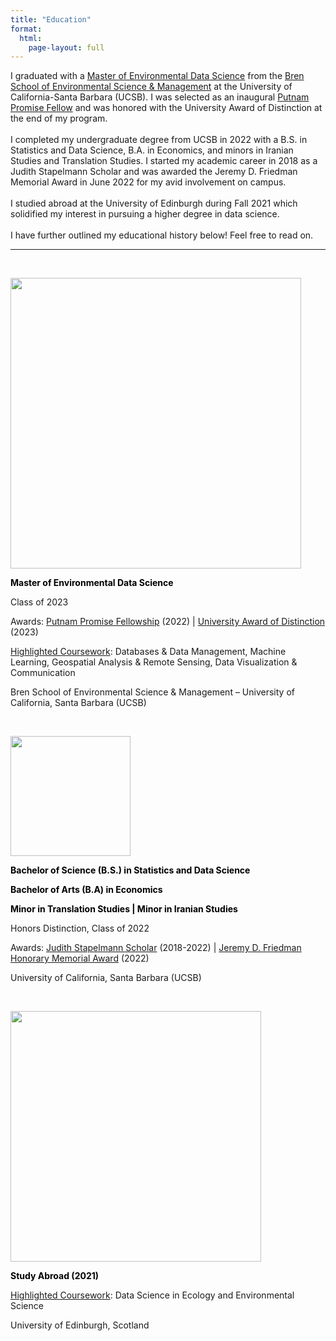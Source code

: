 ```yaml
---
title: "Education"
format:
  html:
    page-layout: full
---
```


::: {#hero-heading}
I graduated with a <a href="https://bren.ucsb.edu/masters-programs/master-environmental-data-science" target="_blank"> Master of Environmental Data Science</a> from the <a href="https://bren.ucsb.edu/" target="_blank"> Bren School of Environmental Science & Management</a> at the University of California-Santa Barbara (UCSB). I was selected as an inaugural [Putnam Promise Fellow](https://www.graddiv.ucsb.edu/promise-fellowship-program) and was honored with the University Award of Distinction at the end of my program.\
\
I completed my undergraduate degree from UCSB in 2022 with a B.S. in Statistics and Data Science, B.A. in Economics, and minors in Iranian Studies and Translation Studies. I started my academic career in 2018 as a Judith Stapelmann Scholar and was awarded the Jeremy D. Friedman Memorial Award in June 2022 for my avid involvement on campus.\
\
I studied abroad at the University of Edinburgh during Fall 2021 which solidified my interest in pursuing a higher degree in data science.\
\
I have further outlined my educational history below! Feel free to read on.

------------------------------------------------------------------------
:::

<br>

![](images/logo-bren.svg){fig-align="left" width="465"}

::: {.thick style="font-weight: bold; color: black;"}
**Master of Environmental Data Science**
:::

Class of 2023

Awards: <a href="https://www.news.ucsb.edu/2022/020650/lot-promise" target="_blank"> Putnam Promise Fellowship</a> (2022) \| <a href="https://studentlife.sa.ucsb.edu/units-initiatives/university-awards#:~:text=University%20Award%20of%20Distinction&text=The%20awards%20recognize%20in%2Ddepth,in%20campus%20or%20community%20activities." target="_blank"> University Award of Distinction</a> (2023)

<a href="https://bren.ucsb.edu/masters-programs/master-environmental-data-science/academics-meds/meds-courses
" target="_blank"> Highlighted Coursework</a>: Databases & Data Management, Machine Learning, Geospatial Analysis & Remote Sensing, Data Visualization & Communication

Bren School of Environmental Science & Management -- University of California, Santa Barbara (UCSB)

<br>

![](images/ucsb_logo.webp){fig-align="left" width="192"}

::: {.thick style="font-weight: bold; color: black;"}
**Bachelor of Science (B.S.) in Statistics and Data Science**

**Bachelor of Arts (B.A) in Economics**

**Minor in Translation Studies** \| **Minor in Iranian Studies**
:::

Honors Distinction, Class of 2022

Awards: <a href="https://promisescholars.sa.ucsb.edu/about" target="_blank"> Judith Stapelmann Scholar</a> (2018-2022) \| <a href="https://www.news.ucsb.edu/2022/020651/going-out-top" target="_blank"> Jeremy D. Friedman Honorary Memorial Award</a> (2022)

University of California, Santa Barbara (UCSB)

<br>

![](images/edinburgh_logo.png){fig-align="left" width="401"}

::: {.thick style="font-weight: bold; color: black;"}
**Study Abroad (2021)**
:::

<a href="https://ourcodingclub.github.io/course.html"> Highlighted Coursework</a>: Data Science in Ecology and Environmental Science

University of Edinburgh, Scotland
